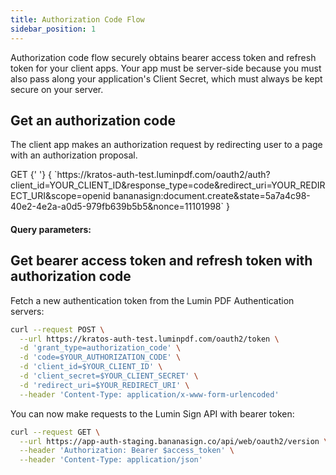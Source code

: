 ```yaml
---
title: Authorization Code Flow
sidebar_position: 1
---
```



Authorization code flow securely obtains bearer access token and refresh token for your client apps. Your app must be server-side because you must also pass along your application's Client Secret, which must always be kept secure on your server.

## Get an authorization code
The client app makes an authorization request by redirecting user to a page with an authorization proposal.

<CodeBlock>
  <Badge bg="rgb(47, 129, 50)">GET</Badge>
  {' '} 
  {
    `https://kratos-auth-test.luminpdf.com/oauth2/auth?client_id=YOUR_CLIENT_ID&response_type=code&redirect_uri=YOUR_REDIRECT_URI&scope=openid bananasign:document.create&state=5a7a4c98-40e2-4e2a-a0d5-979fb639b5b5&nonce=11101998`
  }
</CodeBlock>

#### Query parameters:
<ApiSchema pointer="#/components/schemas/AuthorizationCode" />

## Get bearer access token and refresh token with authorization code
Fetch a new authentication token from the Lumin PDF Authentication servers:

```bash
curl --request POST \
  --url https://kratos-auth-test.luminpdf.com/oauth2/token \
  -d 'grant_type=authorization_code' \
  -d 'code=$YOUR_AUTHORIZATION_CODE' \
  -d 'client_id=$YOUR_CLIENT_ID' \
  -d 'client_secret=$YOUR_CLIENT_SECRET' \
  -d 'redirect_uri=$YOUR_REDIRECT_URI' \
  --header 'Content-Type: application/x-www-form-urlencoded'
```

You can now make requests to the Lumin Sign API with bearer token:

```bash
curl --request GET \
  --url https://app-auth-staging.bananasign.co/api/web/oauth2/version \
  --header 'Authorization: Bearer $access_token' \
  --header 'Content-Type: application/json'
```